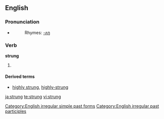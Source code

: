 ==English==

===Pronunciation===
* {{IPA|/'stɻʌɳ/}}
*: Rhymes: [[Rhymes:English:-ʌŋ|-ʌŋ]]

===Verb===
'''strung'''

# {{past of|[[string]]}}

====Derived terms====
*[[highly strung]], [[highly-strung]]

[[Category:English irregular simple past forms]]
[[Category:English irregular past participles]]

[[ja:strung]]
[[te:strung]]
[[vi:strung]]